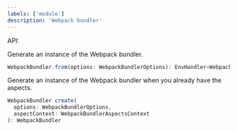 ```yaml
---
labels: ['module']
description: 'Webpack bundler'
---
```


API:

Generate an instance of the Webpack bundler.

```ts
WebpackBundler.from(options: WebpackBundlerOptions): EnvHandler<WebpackBundler>
```

Generate an instance of the Webpack bundler when you already have the aspects.
```ts
WebpackBundler create(
  options: WebpackBundlerOptions,
  aspectContext: WebpackBundlerAspectsContext
): WebpackBundler
```
